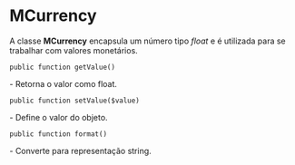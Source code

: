 <text xml:space="preserve">
= MCurrency =
A classe '''MCurrency''' encapsula um número tipo ''float'' e é utilizada para se trabalhar com valores monetários.
<br/>
<pre lang="php">public function getValue()</pre>- Retorna o valor como float.
<br/>
<pre lang="php">public function setValue($value)</pre>- Define o valor do objeto.
<br/>
<pre lang="php">public function format()</pre>- Converte para representação string.
</text>